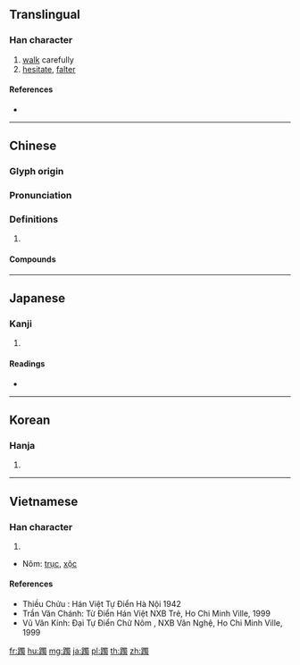 {{character info/new}}
==Translingual==

===Han character===
{{Han char|rn=157|rad=足|as=13|sn=20|four=66127|canj=RMWLI}}

# [[walk]] carefully
# [[hesitate]], [[falter]]

====References====
* {{Han ref|kx=1234.320|dkj=37917|dj=1707.080|hdz=63744.030|uh=8E85|ud=36485|bh=C4BD|bd=50365}}

----

==Chinese==
{{zh-forms}}

===Glyph origin===
{{Han etym}}

===Pronunciation===
{{zh-pron
|m=zhú
|c=zuk6
|mc=y
|oc=y
|cat=
}}

===Definitions===
{{zh-hanzi}}

# {{rfdef|zh}}

====Compounds====
{{zh-der|山躑躅|紅躑躅|羊躑躅|芳躅|跼躅|踟躅|蹢躅|躑躅|軌躅|高躅}}

----

==Japanese==

===Kanji===
{{ja-kanji|grade=|rs=足13}}

# {{defn|lang=ja|sort=足13}}

====Readings====
* {{ja-readings|on=[[ちょく]] (choku), [[たく]] (taku)|kun=[[ふむ]] (fumu), [[あと]] (ato)}}

----

==Korean==

===Hanja===
{{ko-hanja|hangeul=촉|eumhun=|rv=chok|mr=ch'ok|y=chok}}

# {{defn|lang=ko|sort=足13}}

----

==Vietnamese==

===Han character===
{{vi-hantu|trục|rs=足13}}

# {{defn|lang=vi|sort=足13}}
* Nôm: [[trục]], [[xộc]]

====References====
* Thiều Chửu : Hán Việt Tự Điển Hà Nội 1942
* Trần Văn Chánh: Từ Điển Hán Việt NXB Trẻ, Ho Chi Minh Ville, 1999
* Vũ Văn Kính: Đại Tự Điển Chữ Nôm , NXB Văn Nghệ, Ho Chi Minh Ville, 1999

[[fr:躅]]
[[hu:躅]]
[[mg:躅]]
[[ja:躅]]
[[pl:躅]]
[[th:躅]]
[[zh:躅]]